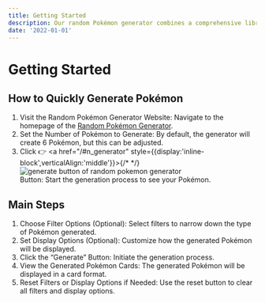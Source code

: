 ```yaml
---
title: Getting Started
description: Our random Pokémon generator combines a comprehensive library, extensive customization options, beautiful displays, and intelligent randomization to deliver an unmatched Pokémon generation experience.
date: '2022-01-01'
---
```



# Getting Started

## How to Quickly Generate Pokémon
1. Visit the Random Pokémon Generator Website: Navigate to the homepage of the [Random Pokémon Generator](/).
2. Set the Number of Pokémon to Generate: By default, the generator will create 6 Pokémon, but this can be adjusted.
3. Click 👉 <a href="/#n_generator" style={{display:'inline-block',verticalAlign:'middle'}}>{/* 
 */}<img src="/img/docs/generate-button.png" alt="generate button of random pokemon generator" width={100} /></a>  
 Button: Start the generation process to see your Pokémon.

## Main Steps
1. Choose Filter Options (Optional): Select filters to narrow down the type of Pokémon generated.
2. Set Display Options (Optional): Customize how the generated Pokémon will be displayed.
3. Click the “Generate” Button: Initiate the generation process.
4. View the Generated Pokémon Cards: The generated Pokémon will be displayed in a card format.
5. Reset Filters or Display Options if Needed: Use the reset button to clear all filters and display options.